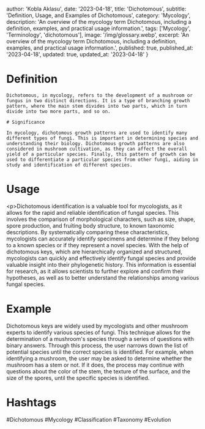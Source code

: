 
  author: 'Kobla Aklasu',
  date: '2023-04-18',
  title: 'Dichotomous',
  subtitle: 'Definition, Usage, and Examples of Dichotomous',
  category: 'Mycology',
  description: 'An overview of the mycology term Dichotomous, including a definition, examples, and practical usage information.',
  tags: ['Mycology', 'Terminology', 'dichotomous'],
  image: '/img/glossary.webp',
  excerpt: 'An overview of the mycology term Dichotomous, including a definition, examples, and practical usage information.',
  published: true,
  published_at: '2023-04-18',
  updated: true,
  updated_at: '2023-04-18'
}




# Definition
    
    Dichotomous, in mycology, refers to the development of a mushroom or fungus in two distinct directions. It is a type of branching growth pattern, where the main stem divides into two parts, which in turn divide into two more parts, and so on.
    
    # Significance
    
    In mycology, dichotomous growth patterns are used to identify many different types of fungi. This is important in determining species and understanding their biology. Dichotomous growth patterns are also considered in mushroom cultivation, as they can affect the overall yield of a particular species. Finally, this pattern of growth can be used to differentiate a particular species from other fungi, aiding in study and identification of different species.

# Usage

&lt;p&gt;Dichotomous identification is a valuable tool for mycologists, as it allows for the rapid and reliable identification of fungal species. This involves the comparison of morphological characters, such as size, shape, spore production, and fruiting body structure, to known taxonomic descriptions. By systematically comparing these characteristics, mycologists can accurately identify specimens and determine if they belong to a known species or if they represent a novel species. With the help of dichotomous keys, which are hierarchically organized and structured, mycologists can quickly and effectively identify fungal species and provide valuable insight into their phylogenetic history. This information is essential for research, as it allows scientists to further explore and confirm their hypotheses, as well as to better understand the relationships among various fungal species.

# Example

Dichotomous keys are widely used by mycologists and other mushroom experts to identify various species of fungi. This technique allows for the determination of a mushroom's species through a series of questions with binary answers. Through this process, the user narrows down the list of potential species until the correct species is identified. For example, when identifying a mushroom, the user may be asked to determine whether the mushroom has a stem or not. If it does, the process may continue with questions about the color of the stem, the texture of the surface, and the size of the spores, until the specific species is identified.

# Hashtags

#Dichotomous #Mycology #Classification #Taxonomy #Evolution

